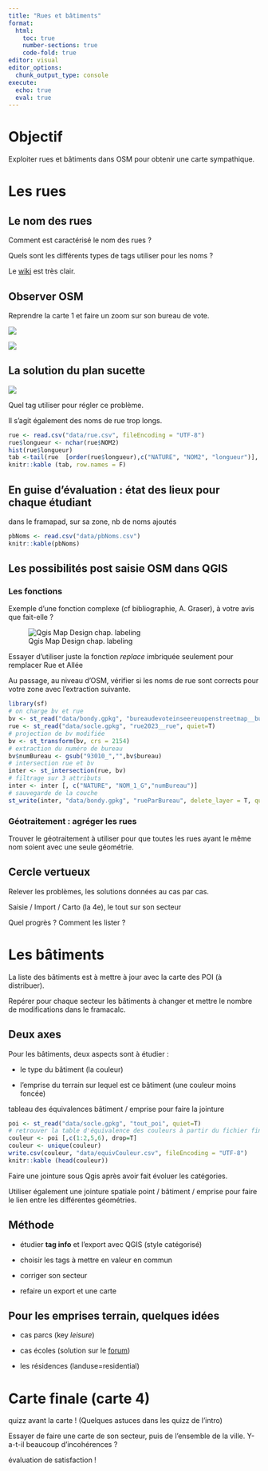 ```yaml
---
title: "Rues et bâtiments"
format:
  html:
    toc: true
    number-sections: true
    code-fold: true
editor: visual
editor_options: 
  chunk_output_type: console
execute:
  echo: true
  eval: true
---
```


# Objectif

Exploiter rues et bâtiments dans OSM pour obtenir une carte sympathique.

# Les rues

## Le nom des rues

Comment est caractérisé le nom des rues ?

Quels sont les différents types de tags utiliser pour les noms ?

Le [wiki](https://wiki.openstreetmap.org/wiki/Names) est très clair.

## Observer OSM

Reprendre la carte 1 et faire un zoom sur son bureau de vote.

![](img/bv1.png)

![](img/tagnom.png)

## La solution du plan sucette

![](img/petitesRues.png)

Quel tag utiliser pour régler ce problème.

Il s'agit également des noms de rue trop longs.

```r
rue <- read.csv("data/rue.csv", fileEncoding = "UTF-8")
rue$longueur <- nchar(rue$NOM2)
hist(rue$longueur)
tab <-tail(rue  [order(rue$longueur),c("NATURE", "NOM2", "longueur")], decreasing=F, 20)
knitr::kable (tab, row.names = F)
```

## En guise d'évaluation : état des lieux pour chaque étudiant

dans le framapad, sur sa zone, nb de noms ajoutés

```r
pbNoms <- read.csv("data/pbNoms.csv")
knitr::kable(pbNoms)
```

## Les possibilités post saisie OSM dans QGIS

### Les fonctions

Exemple d'une fonction complexe (cf bibliographie, A. Graser), à votre avis que fait-elle ?

![Qgis Map Design chap. labeling](img/automatisationNomRue.png)

Essayer d'utiliser juste la fonction *replace* imbriquée seulement pour remplacer Rue et Allée

Au passage, au niveau d'OSM, vérifier si les noms de rue sont corrects pour votre zone avec l'extraction suivante.

```r
library(sf)
# on charge bv et rue
bv <- st_read("data/bondy.gpkg", "bureaudevoteinseereuopenstreetmap__bureauBondy", quiet=T)
rue <- st_read("data/socle.gpkg", "rue2023__rue", quiet=T)
# projection de bv modifiée
bv <- st_transform(bv, crs = 2154)
# extraction du numéro de bureau
bv$numBureau <- gsub("93010_","",bv$bureau)
# intersection rue et bv
inter <- st_intersection(rue, bv)
# filtrage sur 3 attributs
inter <- inter [, c("NATURE", "NOM_1_G","numBureau")]
# sauvegarde de la couche
st_write(inter, "data/bondy.gpkg", "rueParBureau", delete_layer = T, quiet =T )
```

### Géotraitement : agréger les rues

Trouver le géotraitement à utiliser pour que toutes les rues ayant le même nom soient avec une seule géométrie.

## Cercle vertueux

Relever les problèmes, les solutions données au cas par cas.

Saisie / Import / Carto (la 4e), le tout sur son secteur

Quel progrès ? Comment les lister ?

# Les bâtiments

La liste des bâtiments est à mettre à jour avec la carte des POI (à distribuer).

Repérer pour chaque secteur les bâtiments à changer et mettre le nombre de modifications dans le framacalc.

## Deux axes

Pour les bâtiments, deux aspects sont à étudier :

-   le type du bâtiment (la couleur)

-   l'emprise du terrain sur lequel est ce bâtiment (une couleur moins foncée)

tableau des équivalences bâtiment / emprise pour faire la jointure

```r
poi <- st_read("data/socle.gpkg", "tout_poi", quiet=T)
# retrouver la table d'équivalence des couleurs à partir du fichier final
couleur <- poi [,c(1:2,5,6), drop=T]
couleur <- unique(couleur)
write.csv(couleur, "data/equivCouleur.csv", fileEncoding = "UTF-8")
knitr::kable (head(couleur))
```

Faire une jointure sous Qgis après avoir fait évoluer les catégories.

Utiliser également une jointure spatiale point / bâtiment / emprise pour faire le lien entre les différentes géométries.

## Méthode

-   étudier **tag info** et l'export avec QGIS (style catégorisé)

-   choisir les tags à mettre en valeur en commun

-   corriger son secteur

-   refaire un export et une carte

## Pour les emprises terrain, quelques idées

-   cas parcs (key *leisure*)

-   cas écoles (solution sur le [forum](https://forum.openstreetmap.fr/t/groupe-scolaire-plusieurs-ecoles-sur-un-meme-site/18175/2))

-   les résidences (landuse=residential)

# Carte finale (carte 4)

::: callout-caution
quizz avant la carte ! (Quelques astuces dans les quizz de l'intro)
:::

Essayer de faire une carte de son secteur, puis de l'ensemble de la ville. Y-a-t-il beaucoup d'incohérences ?

::: callout-caution
évaluation de satisfaction !
:::
